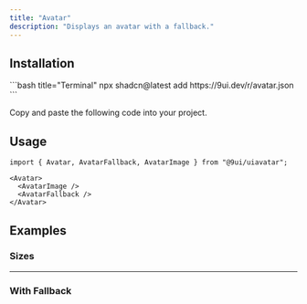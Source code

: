 ```yaml
---
title: "Avatar"
description: "Displays an avatar with a fallback."
---
```


<Preview name="avatar-demo" />

## Installation

<Installation>
<div>
```bash title="Terminal"
npx shadcn@latest add https://9ui.dev/r/avatar.json
```
</div>

<Steps>

<Step>Copy and paste the following code into your project.</Step>

<Source name="avatar" />

</Steps>
</Installation>

## Usage

```tsx title="Imports"
import { Avatar, AvatarFallback, AvatarImage } from "@9ui/uiavatar";
```

```tsx title="Anatomy"
<Avatar>
  <AvatarImage />
  <AvatarFallback />
</Avatar>
```

## Examples

### Sizes

<Preview name="avatar-sizes" />

---

### With Fallback

<Preview name="avatar-fallback" />
